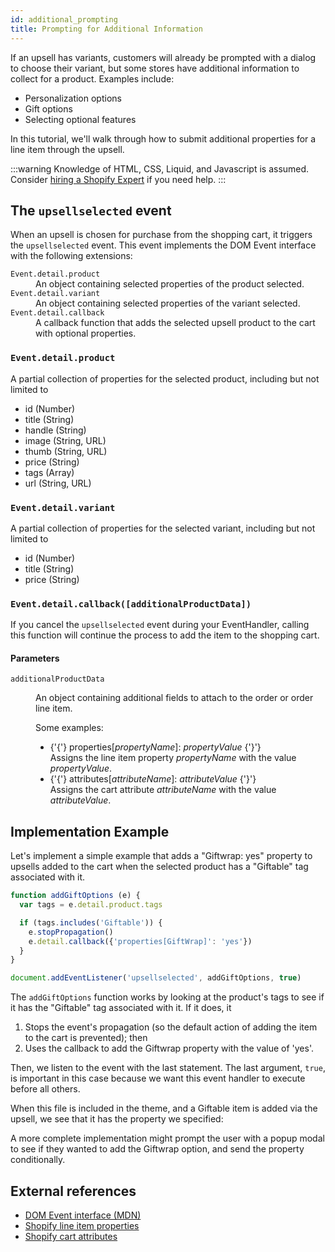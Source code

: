 ```yaml
---
id: additional_prompting
title: Prompting for Additional Information
---
```


If an upsell has variants, customers will already be prompted with a dialog to choose their variant,
but some stores have additional information to collect for a product.
Examples include:

 * Personalization options
 * Gift options
 * Selecting optional features

In this tutorial, we'll walk through how to submit additional properties for a line item through the upsell.

:::warning
Knowledge of HTML, CSS, Liquid, and Javascript is assumed.
Consider
[hiring a Shopify Expert](https://help.shopify.com/en/manual/experts-marketplace/hiring-help)<LinkExternal className="icon-inline icon-white"/>
if you need help.
:::

## The `upsellselected` event

When an upsell is chosen for purchase from the shopping cart, it triggers the `upsellselected` event. This event implements
the DOM Event interface with the following extensions:

<dl>
  <dt><code>Event.detail.product</code> <a href="#eventdetailproduct"><Link className="icon-inline" /></a></dt>
  <dd>An object containing selected properties of the product selected.</dd>

  <dt><code>Event.detail.variant</code> <a href="#eventdetailvariant"><Link className="icon-inline" /></a></dt>
  <dd>An object containing selected properties of the variant selected.</dd>

  <dt><code>Event.detail.callback</code> <a href="#eventdetailcallbackadditionalproductdata"><Link className="icon-inline" /></a></dt>
  <dd>A callback function that adds the selected upsell product to the cart with optional properties.</dd>
</dl>

### `Event.detail.product`

A partial collection of properties for the selected product, including but not limited to
 * id (Number)
 * title (String)
 * handle (String)
 * image (String, URL)
 * thumb (String, URL)
 * price (String)
 * tags (Array)
 * url (String, URL)

### `Event.detail.variant`

A partial collection of properties for the selected variant, including but not limited to
 * id (Number)
 * title (String)
 * price (String)

### `Event.detail.callback([additionalProductData])`

If you cancel the `upsellselected` event during your EventHandler, calling this function will continue the process to add the item to the
shopping cart.

#### Parameters

<dl>
  <dt><code>additionalProductData</code></dt>
  <dd>
    <p>An object containing additional fields to attach to the order or order line item.</p>
    <p>
    Some examples:
      <ul>
        <li>
        {'{'} properties[<em>propertyName</em>]: <em>propertyValue</em> {'}'}<br/>
        Assigns the line item property <em>propertyName</em> with the value <em>propertyValue</em>.
        </li>
        <li>
        {'{'} attributes[<em>attributeName</em>]: <em>attributeValue</em> {'}'}<br/>
        Assigns the cart attribute <em>attributeName</em> with the value <em>attributeValue</em>.
        </li>
      </ul>
    </p>
  </dd>
</dl>

## Implementation Example

Let's implement a simple example that adds a "Giftwrap: yes" property to upsells added to the cart when the selected product has a "Giftable"
tag associated with it.

```javascript title="assets/add-gift-options.js"
function addGiftOptions (e) {
  var tags = e.detail.product.tags

  if (tags.includes('Giftable')) {
    e.stopPropagation()
    e.detail.callback({'properties[GiftWrap]': 'yes'})
  }
}

document.addEventListener('upsellselected', addGiftOptions, true)
```
The `addGiftOptions` function works by looking at the product's tags to see if it has the "Giftable" tag associated with it. If it does, it
  1. Stops the event's propagation (so the default action of adding the item to the cart is prevented); then
  2. Uses the callback to add the Giftwrap property with the value of 'yes'.

Then, we listen to the event with the last statement. The last argument, `true`, is important in this case because we want this event handler
to execute before all others.

When this file is included in the theme, and a Giftable item is added via the upsell, we see that it has the property we specified:

<Screenshot src="cart-item-with-property-applied.png" alt="Cart item with 'Giftwrap: true' property"/>

A more complete implementation might prompt the user with a popup modal to see if they wanted to add the Giftwrap option, and send the
property conditionally.

## External references

 - [DOM Event interface (MDN)](https://developer.mozilla.org/en-US/docs/web/api/event)<LinkExternal className="icon-inline" />
 - [Shopify line item properties](https://shopify.dev/docs/themes/liquid/reference/objects/line_item#line_item-properties)<LinkExternal className="icon-inline" />
 - [Shopify cart attributes](https://shopify.dev/docs/themes/liquid/reference/objects/cart#cart-attributes)<LinkExternal className="icon-inline" />
